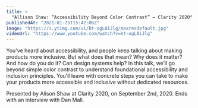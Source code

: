 ```yaml
---
title: >
  "Allison Shaw: “Accessibility Beyond Color Contrast” — Clarity 2020"
publishedAt: "2021-01-25T15:42:06Z"
image: "https://i.ytimg.com/vi/bt-ogL8iJlg/maxresdefault.jpg"
videoUrl: "https://www.youtube.com/watch?v=bt-ogL8iJlg"
---
```


You've heard about accessibility, and people keep talking about making products more inclusive. But what does that mean? Why does it matter? And how do you do it? Can design systems help? In this talk, we’ll go beyond simple color contrast to understand foundational accessibility and inclusion principles. You’ll leave with concrete steps you can take to make your products more accessible and inclusive without dedicated resources.

Presented by Alison Shaw at Clarity 2020, on September 2nd, 2020. Ends with an interview with Dan Mall.
